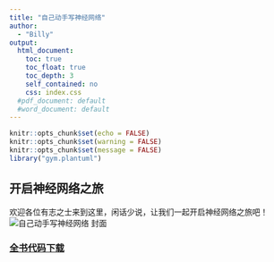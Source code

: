 ```yaml
---
title: "自己动手写神经网络"
author: 
  - "Billy"
output:
  html_document:
    toc: true
    toc_float: true
    toc_depth: 3
    self_contained: no
    css: index.css
  #pdf_document: default
  #word_document: default
---
```


```r
knitr::opts_chunk$set(echo = FALSE)
knitr::opts_chunk$set(warning = FALSE)
knitr::opts_chunk$set(message = FALSE)
library("gym.plantuml")
```

## 开启神经网络之旅

欢迎各位有志之士来到这里，闲话少说，让我们一起开启神经网络之旅吧！
![自己动手写神经网络 封面](res/face.png)

### [全书代码下载](http://www.uucode.net/201702/nncode)


## 
    


    

